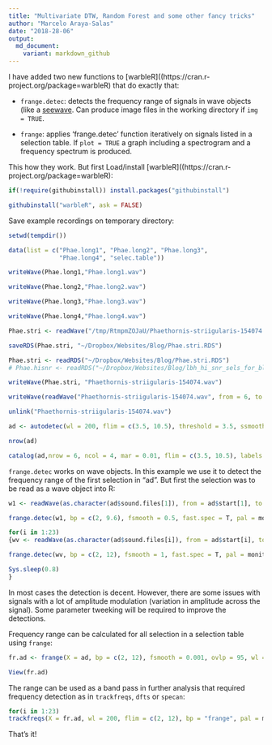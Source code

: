 ```yaml
---
title: "Multivariate DTW, Random Forest and some other fancy tricks"
author: "Marcelo Araya-Salas"
date: "2018-28-06"
output: 
  md_document:
    variant: markdown_github
---
```




I have added two new functions to [warbleR]((https://cran.r-project.org/package=warbleR) that do exactly that:

* `frange.detec`: detects the frequency range of signals in wave objects (like a [seewave]((https://cran.r-project.org/package=seewave) function). Can produce image files in the working directory if `img = TRUE`.

* `frange`: applies 'frange.detec' function iteratively on signals listed in a selection table.  If `plot = TRUE` a graph including a spectrogram and a frequency spectrum is produced.

This how they work. But first Load/install [warbleR]((https://cran.r-project.org/package=warbleR):
 
```r

if(!require(githubinstall)) install.packages("githubinstall")

githubinstall("warbleR", ask = FALSE)


```

Save example recordings on temporary directory:

```r

setwd(tempdir())

data(list = c("Phae.long1", "Phae.long2", "Phae.long3", 
              "Phae.long4", "selec.table"))

writeWave(Phae.long1,"Phae.long1.wav")

writeWave(Phae.long2,"Phae.long2.wav")

writeWave(Phae.long3,"Phae.long3.wav")

writeWave(Phae.long4,"Phae.long4.wav")

```

```r
Phae.stri <- readWave("/tmp/RtmpmZOJaU/Phaethornis-striigularis-154074.wav")

saveRDS(Phae.stri, "~/Dropbox/Websites/Blog/Phae.stri.RDS")


```

```r
Phae.stri <- readRDS("~/Dropbox/Websites/Blog/Phae.stri.RDS")
# Phae.hisnr <- readRDS("~/Dropbox/Websites/Blog/lbh_hi_snr_sels_for_blog.RDS")

writeWave(Phae.stri, "Phaethornis-striigularis-154074.wav")

```


```r

writeWave(readWave("Phaethornis-striigularis-154074.wav", from = 6, to = 16, units = "seconds"), "Phaethornis-striigularis-154074-CUT.wav")

unlink("Phaethornis-striigularis-154074.wav")

ad <- autodetec(wl = 200, flim = c(3.5, 10.5), threshold = 3.5, ssmooth = 1200, bp = c(4, 9.6), pb = FALSE, ls = T, sxrow = 1, rows = 10, xl = 4, mindur = 0.1, maxdur = 0.25)

nrow(ad)

catalog(ad,nrow = 6, ncol = 4, mar = 0.01, flim = c(3.5, 10.5), labels = "selec", pal = reverse.heat.colors)

```


`frange.detec` works on wave objects. In this example we use it to detect the frequency range of the first selection in "ad". But first the selection was to be read as a wave object into R: 

```r

w1 <- readWave(as.character(ad$sound.files[1]), from = ad$start[1], to = ad$end[1], units = "seconds")

frange.detec(w1, bp = c(2, 9.6), fsmooth = 0.5, fast.spec = T, pal = monitoR::gray.3, ovlp = 90, wl = 200, threshold = 5)


```


```r

for(i in 1:23)
{wv <- readWave(as.character(ad$sound.files[i]), from = ad$start[i], to = ad$end[i], units = "seconds")

frange.detec(wv, bp = c(2, 12), fsmooth = 1, fast.spec = T, pal = monitoR::gray.3, ovlp = 95, wl = 200, threshold = 8, flim = c(0, 13), main = paste("selection", i))

Sys.sleep(0.8)
}
```

In most cases the detection is decent. However, there are some issues with signals with a lot of amplitude modulation (variation in amplitude across the signal). Some parameter tweeking will be required to improve the detections. 


Frequency range can be calculated for all selection in a selection table using `frange`:

```r

fr.ad <- frange(X = ad, bp = c(2, 12), fsmooth = 0.001, ovlp = 95, wl = 200, threshold = 10, img = F)

View(fr.ad)

```

The range can be used as a band pass in further analysis that required frequency detection as in `trackfreqs`, `dfts` or `specan`:

```r
for(i in 1:23)
trackfreqs(X = fr.ad, wl = 200, flim = c(2, 12), bp = "frange", pal = monitoR::gray.3, fast.spec = TRUE, contour = "df", ovlp = 90, pb = FALSE, threshold = 15, line = F, freq.continuity = 0.2, clip.edges = 2, type = "l")


```




That's it!

